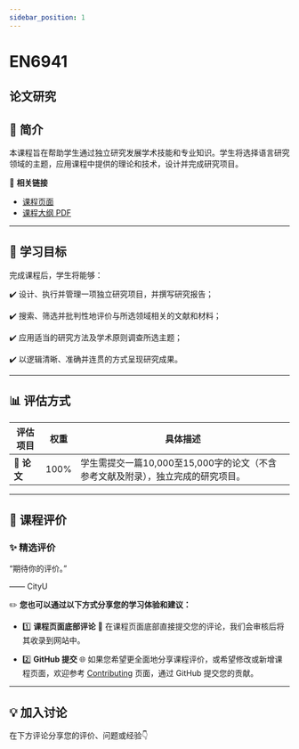 ```yaml
---
sidebar_position: 1
---
```


# EN6941
## 论文研究

## **📘 简介**
本课程旨在帮助学生通过独立研究发展学术技能和专业知识。学生将选择语言研究领域的主题，应用课程中提供的理论和技术，设计并完成研究项目。

🔗 **相关链接**
- [课程页面](https://www.cityu.edu.hk/catalogue/pg/202425/course/EN6941.htm)
- [课程大纲 PDF](https://www.cityu.edu.hk/catalogue/pg/202425/course/EN6941.pdf)

---

## **🎯 学习目标**

完成课程后，学生将能够：

✔️ 设计、执行并管理一项独立研究项目，并撰写研究报告；

✔️ 搜索、筛选并批判性地评价与所选领域相关的文献和材料；

✔️ 应用适当的研究方法及学术原则调查所选主题；

✔️ 以逻辑清晰、准确并连贯的方式呈现研究成果。

---

## **📊 评估方式**

| **评估项目**                | **权重** | **具体描述**                                                                                     |
|----------------------------|---------|-----------------------------------------------------------------------------------------------|
| **📄 论文**                 | 100%    | 学生需提交一篇10,000至15,000字的论文（不含参考文献及附录），独立完成的研究项目。                                                   |

---

## **💬 课程评价**

### ✨ **精选评价**
<div className={commentStyles.commentBox}>
    <p className={commentStyles.commentText}>
        “期待你的评价。”
    </p>
    <p className={commentStyles.commentAuthor}>—— CityU</p>
</div>

✏️ **您也可以通过以下方式分享您的学习体验和建议：**

- 1️⃣ **课程页面底部评论**
💬 在课程页面底部直接提交您的评论，我们会审核后将其收录到网站中。

- 2️⃣ **GitHub 提交**
🌐 如果您希望更全面地分享课程评价，或希望修改或新增课程页面，欢迎参考 [Contributing](https://penjc.github.io/CityU/contributing) 页面，通过 GitHub 提交您的贡献。

---

## **💡 加入讨论**

在下方评论分享您的评价、问题或经验👇
<Utterances />
